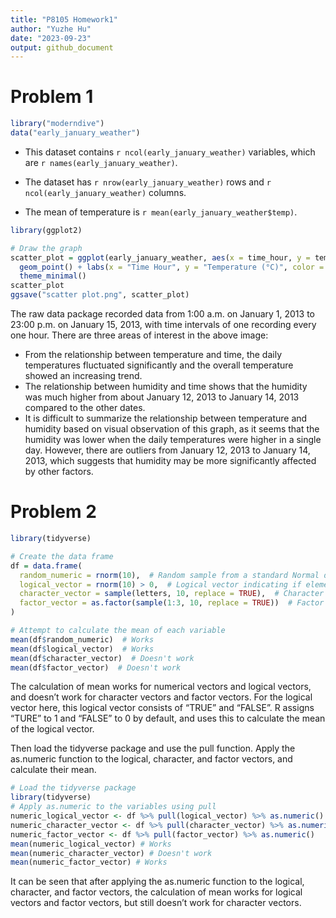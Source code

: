 ```yaml
---
title: "P8105 Homework1"
author: "Yuzhe Hu"
date: "2023-09-23"
output: github_document
---
```


# Problem 1

```r
library("moderndive")
data("early_january_weather")
```

*   This dataset contains `r ncol(early_january_weather)` variables, which are `r names(early_january_weather)`.

*   The dataset has `r nrow(early_january_weather)` rows and `r ncol(early_january_weather)` columns.

*   The mean of temperature is `r mean(early_january_weather$temp)`.

```r
library(ggplot2)

# Draw the graph
scatter_plot = ggplot(early_january_weather, aes(x = time_hour, y = temp, color = humid)) +
  geom_point() + labs(x = "Time Hour", y = "Temperature (°C)", color = "Humidity (%)") + 
  theme_minimal() 
scatter_plot
ggsave("scatter plot.png", scatter_plot)
```
The raw data package recorded data from 1:00 a.m. on January 1, 2013 to 23:00 p.m. on January 15, 2013, with time intervals of one recording every one hour. There are three areas of interest in the above image: 

*   From the relationship between temperature and time, the daily temperatures fluctuated significantly and the overall temperature showed an increasing trend.
*   The relationship between humidity and time shows that the humidity was much higher from about January 12, 2013 to January 14, 2013 compared to the other dates. 
*   It is difficult to summarize the relationship between temperature and humidity based on visual observation of this graph, as it seems that the humidity was lower when the daily temperatures were higher in a single day. However, there are outliers from January 12, 2013 to January 14, 2013, which suggests that humidity may be more significantly affected by other factors.

# Problem 2
```r
library(tidyverse)

# Create the data frame
df = data.frame(
  random_numeric = rnorm(10),  # Random sample from a standard Normal distribution
  logical_vector = rnorm(10) > 0,  # Logical vector indicating if elements are > 0
  character_vector = sample(letters, 10, replace = TRUE),  # Character vector of length 10
  factor_vector = as.factor(sample(1:3, 10, replace = TRUE))  # Factor vector with 3 levels
)

# Attempt to calculate the mean of each variable
mean(df$random_numeric)  # Works
mean(df$logical_vector)  # Works
mean(df$character_vector)  # Doesn't work
mean(df$factor_vector)  # Doesn't work
```
The calculation of mean works for numerical vectors and logical vectors, and doesn't work for character vectors and factor vectors. For the logical vector here, this logical vector consists of "TRUE" and "FALSE". R assigns "TURE" to 1 and "FALSE" to 0 by default, and uses this to calculate the mean of the logical vector.

Then load the tidyverse package and use the pull function. Apply the as.numeric function to the logical, character, and factor vectors, and calculate their mean.
```r
# Load the tidyverse package
library(tidyverse)
# Apply as.numeric to the variables using pull
numeric_logical_vector <- df %>% pull(logical_vector) %>% as.numeric()
numeric_character_vector <- df %>% pull(character_vector) %>% as.numeric()
numeric_factor_vector <- df %>% pull(factor_vector) %>% as.numeric()
mean(numeric_logical_vector) # Works
mean(numeric_character_vector) # Doesn't work
mean(numeric_factor_vector) # Works
```
It can be seen that after applying the as.numeric function to the logical, character, and factor vectors, the calculation of mean works for logical vectors and factor vectors, but still doesn't work for character vectors.
